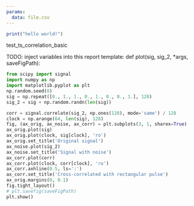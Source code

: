 ```yaml
---
params:
  data: file.csv
---
```

```r
print("hello world!")
```

test_ts_correlation_basic

TODO: inject variables into this report template:
    def plot(sig, sig_2, *args, saveFigPath):


```python
from scipy import signal
import numpy as np
import matplotlib.pyplot as plt
np.random.seed(0)
sig = np.repeat([0., 1., 1., 0., 1., 0., 0., 1.], 128)
sig_2 = sig + np.random.randn(len(sig))

corr = signal.correlate(sig_2, np.ones(128), mode='same') / 128
clock = np.arange(64, len(sig), 128)
fig, (ax_orig, ax_noise, ax_corr) = plt.subplots(3, 1, sharex=True)
ax_orig.plot(sig)
ax_orig.plot(clock, sig[clock], 'ro')
ax_orig.set_title('Original signal')
ax_noise.plot(sig_2)
ax_noise.set_title('Signal with noise')
ax_corr.plot(corr)
ax_corr.plot(clock, corr[clock], 'ro')
ax_corr.axhline(0.5, ls=':')
ax_corr.set_title('Cross-correlated with rectangular pulse')
ax_orig.margins(0, 0.1)
fig.tight_layout()
# plt.savefig(saveFigPath)
plt.show()
```
